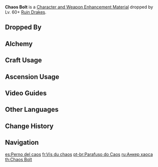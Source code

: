 {{Item Infobox
|id           = 112070
|image        = Item Chaos Bolt.png
|type         = Character and Weapon Enhancement Materials
|group        = Drake Chaos Parts
|group2       = Elite Enemy Drops
|invCategory  = Character Development Items
|quality      = 4
|description  = Comes from a now-inactive ancient Ruin Drake.<br />Among the lost ancient kingdoms, there was a group of people who were obsessed with the idea of mimesis. Be it the Hypostases' pure ordered elements or the ancient primitive power of the dragons, these people believed that they might all be replicated and modified to the point where they had surpassed their natural counterparts.<br />By this means, a superior and unsullied bodily form could replace the continuously decaying and shattering order.
|source1      = Dropped by Lv. 60+ [[Ruin Drakes]]
|source2      = [[Alchemy]]
}}
'''Chaos Bolt''' is a [[Character and Weapon Enhancement Material]] dropped by Lv. 60+ [[Ruin Drakes]].

==Dropped By==
{{Dropped By|level=60}}

==Alchemy==
{{Recipe
|type = Crafting
|Chaos Module = 3
|Mora = 125
|sort = Chaos Module;Mora
}}

==Craft Usage==
{{Craft Usage}}

==Ascension Usage==
{{Ascension Usage}}

==Video Guides==
{{EVT
|video1   = https://youtu.be/Fa4UKAkYbU0
|caption1 = Ruin Drake (15 Total): All Farming Locations
}}
==Other Languages==
{{Other Languages
|en      = Chaos Bolt
|zhs     = 混沌锚栓
|zhs_rm  = Hùndùn Máoshuān
|zht     = 混沌錨栓
|zht_rm  = Hùndùn Máoshuān
|zh_tl   = Chaos Anchor Bolt
|ja      = 混沌ボルト
|ja_rm   = Konton Boruto
|ja_tl   = Chaos Bolt
|ko      = 혼돈 볼트
|ko_rm   = Hondon Bolteu
|ko_tl   = Chaos Bolt
|es      = Perno del caos
|es_tl   = Chaos Bolt
|fr      = Vis du chaos
|fr_tl   = Chaos Screw
|ru      = Анкер хаоса
|ru_tl   = Chaos Anchor Bolt
|th      = Chaos Bolt
|vi      = Chốt Neo Hỗn Độn
|vi_tl   = Chaos Anchor Bolt
|de      = Chaos-Anker
|de_tl   = Chaos Anchor
|id      = Chaos Bolt
|pt      = Parafuso do Caos
|pt_tl   = 
|tr      = Kaos Cıvatası
|tr_tl   = 
|it      = Bullone del caos
|it_tl   = Chaos Bolt
}}

==Change History==
{{Change History|3.0}}

==Navigation==
{{Development Item Navbox|Character and Weapon Enhancement Materials}}

[[es:Perno del caos]]
[[fr:Vis du chaos]]
[[pt-br:Parafuso do Caos]]
[[ru:Анкер хаоса]]
[[th:Chaos Bolt]]